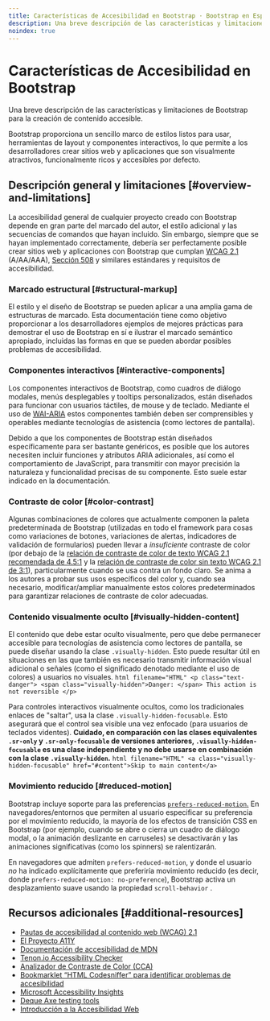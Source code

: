 ```yaml
---
title: Características de Accesibilidad en Bootstrap · Bootstrap en Español v5.3
description: Una breve descripción de las características y limitaciones de Bootstrap para la creación de contenido accesible.
noindex: true
---
```


# Características de Accesibilidad en Bootstrap

Una breve descripción de las características y limitaciones de Bootstrap para la creación de contenido accesible.

Bootstrap proporciona un sencillo marco de estilos listos para usar, herramientas de layout y componentes interactivos, lo que permite a los desarrolladores crear sitios web y aplicaciones que son visualmente atractivos, funcionalmente ricos y accesibles por defecto.

<MainBanner />

## Descripción general y limitaciones [#overview-and-limitations]

La accesibilidad general de cualquier proyecto creado con Bootstrap depende en gran parte del marcado del autor, el estilo adicional y las secuencias de comandos que hayan incluido. Sin embargo, siempre que se hayan implementado correctamente, debería ser perfectamente posible crear sitios web y aplicaciones con Bootstrap que cumplan [WCAG 2.1](https://www.w3.org/TR/WCAG) (A/AA/AAA), [Sección 508](https://www.section508.gov) y similares estándares y requisitos de accesibilidad.

### Marcado estructural [#structural-markup]

El estilo y el diseño de Bootstrap se pueden aplicar a una amplia gama de estructuras de marcado. Esta documentación tiene como objetivo proporcionar a los desarrolladores ejemplos de mejores prácticas para demostrar el uso de Bootstrap en sí e ilustrar el marcado semántico apropiado, incluidas las formas en que se pueden abordar posibles problemas de accesibilidad.

### Componentes interactivos [#interactive-components]

Los componentes interactivos de Bootstrap, como cuadros de diálogo modales, menús desplegables y tooltips personalizados, están diseñados para funcionar con usuarios táctiles, de mouse y de teclado. Mediante el uso de [WAI-ARIA](https://www.w3.org/WAI/standards-guidelines/aria) estos componentes también deben ser comprensibles y operables mediante tecnologías de asistencia (como lectores de pantalla).

Debido a que los componentes de Bootstrap están diseñados específicamente para ser bastante genéricos, es posible que los autores necesiten incluir funciones y atributos ARIA adicionales, así como el comportamiento de JavaScript, para transmitir con mayor precisión la naturaleza y funcionalidad precisas de su componente. Esto suele estar indicado en la documentación.

### Contraste de color [#color-contrast]

Algunas combinaciones de colores que actualmente componen la paleta predeterminada de Bootstrap (utilizadas en todo el framework para cosas como variaciones de botones, variaciones de alertas, indicadores de validación de formularios) pueden llevar a _insuficiente_ contraste de color (por debajo de la [relación de contraste de color de texto WCAG 2.1 recomendada de 4.5:1](https://www.w3.org/TR/WCAG/#contrast-minimum) y la [relación de contraste de color sin texto WCAG 2.1 de 3:1](https://www.w3.org/TR/WCAG/#non-text-contrast)), particularmente cuando se usa contra un fondo claro. Se anima a los autores a probar sus usos específicos del color y, cuando sea necesario, modificar/ampliar manualmente estos colores predeterminados para garantizar relaciones de contraste de color adecuadas.

### Contenido visualmente oculto [#visually-hidden-content]

El contenido que debe estar oculto visualmente, pero que debe permanecer accesible para tecnologías de asistencia como lectores de pantalla, se puede diseñar usando la clase `.visually-hidden`. Esto puede resultar útil en situaciones en las que también es necesario transmitir información visual adicional o señales (como el significado denotado mediante el uso de colores) a usuarios no visuales.
    ```html filename="HTML"
    <p class="text-danger">
      <span class="visually-hidden">Danger: </span>
      This action is not reversible
    </p>
    ```

Para controles interactivos visualmente ocultos, como los tradicionales enlaces de "saltar", usa la clase `.visually-hidden-focusable`. Esto asegurará que el control sea visible una vez enfocado (para usuarios de teclados videntes). **Cuidado, en comparación con las clases equivalentes `.sr-only` y `.sr-only-focusable` de versiones anteriores, `.visually-hidden-focusable` es una clase independiente y no debe usarse en combinación con la clase `.visually-hidden`.**
    ```html filename="HTML"
    <a class="visually-hidden-focusable" href="#content">Skip to main content</a>
    ```

### Movimiento reducido [#reduced-motion]

Bootstrap incluye soporte para las preferencias [`prefers-reduced-motion`.](https://www.w3.org/TR/mediaqueries-5/#prefers-reduced-motion) En navegadores/entornos que permiten al usuario especificar su preferencia por el movimiento reducido, la mayoría de los efectos de transición CSS en Bootstrap (por ejemplo, cuando se abre o cierra un cuadro de diálogo modal, o la animación deslizante en carruseles) se desactivarán y las animaciones significativas (como los spinners) se ralentizarán.

En navegadores que admiten `prefers-reduced-motion`, y donde el usuario _no_ ha indicado explícitamente que preferiría movimiento reducido (es decir, donde `prefers-reduced-motion: no-preference`), Bootstrap activa un desplazamiento suave usando la propiedad `scroll-behavior` .

<ContentSuggestion />

## Recursos adicionales [#additional-resources]

* [Pautas de accesibilidad al contenido web (WCAG) 2.1](https://www.w3.org/TR/WCAG)
* [El Proyecto A11Y](https://www.a11yproject.com)
* [Documentación de accesibilidad de MDN](https://developer.mozilla.org/en-US/docs/Web/Accessibility)
* [Tenon.io Accessibility Checker](https://tenon.io)
* [Analizador de Contraste de Color (CCA)](https://www.tpgi.com/color-contrast-checker)
* [Bookmarklet “HTML Codesniffer” para identificar problemas de accesibilidad](https://github.com/squizlabs/HTML_CodeSniffer)
* [Microsoft Accessibility Insights](https://accessibilityinsights.io)
* [Deque Axe testing tools](https://www.deque.com/axe)
* [Introducción a la Accesibilidad Web](https://www.w3.org/WAI/fundamentals/accessibility-intro)